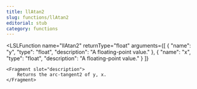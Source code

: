 ```yaml
---
title: llAtan2
slug: functions/llAtan2
editorial: stub
category: functions
---
```


<LSLFunction
	name="llAtan2"
	returnType="float"
	arguments={[
	{
		"name": "y",
		"type": "float",
		"description": "A floating-point value."
	},
	{
		"name": "x",
		"type": "float",
		"description": "A floating-point value."
	}
]}
>
	<Fragment slot="description">
		Returns the arc-tangent2 of y, x.
	</Fragment>
</LSLFunction>
